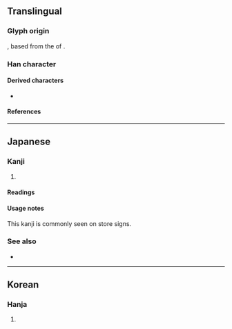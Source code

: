 {{also|𛀣}}
{{character info/new}}

==Translingual==

===Glyph origin===
{{zh-etym-triple|七|seven}}, based from the {{w|cursive script (East Asia)|cursive script}} of {{l|zh|喜}}.

===Han character===
{{Han char|rn=1|rad=一|as=05|sn=6|four=40714|canj=PPP|ids=⿱七⿰七七}}

====Derived characters====
* {{l|mul|[[𭩳]]}}

====References====
{{Han ref|kx=0078.101|dkj=|dj=|hdz=|uh=3402}}

----

==Japanese==

===Kanji===
{{ja-kanji|grade=9|rs=一05}}

# {{alternative form of|喜|lang=ja}}

====Readings====
{{ja-readings
|goon=こ, し
|kanon=き
|kun=よろこ-ぶ, よろこ-び
}}

====Usage notes====
This kanji is commonly seen on store signs.

===See also===
* {{l|ja|喜寿}}<!-- name for 77th birthday, b/c 㐂 – which looks like 七十七 – is a variant of 喜 -->

----

==Korean==

===Hanja===
{{ko-hanja|hangeul=[[칠]], [[희]]|rv=chil, hui|mr=ch'il, hŭi|y=chil, huy|eumhun=기쁘다|ehrv=gippeuda|ehmr=kippŭda|ehy=kipputa}}

# {{defn|lang=ko|sort=一05}}